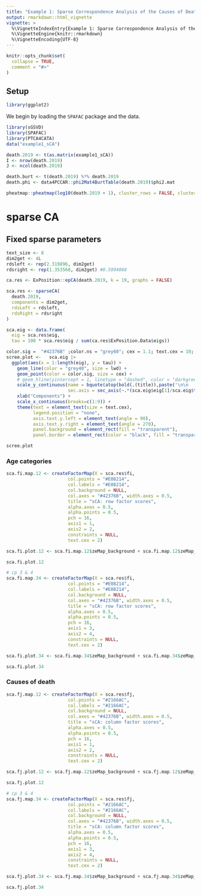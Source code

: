 ```yaml
---
title: "Example 1: Sparse Correspondence Analysis of the Causes of Death in the US in 2019"
output: rmarkdown::html_vignette
vignette: >
  %\VignetteIndexEntry{Example 1: Sparse Correspondence Analysis of the Causes of Death in the US in 2019}
  %\VignetteEngine{knitr::rmarkdown}
  %\VignetteEncoding{UTF-8}
---
```


```r
knitr::opts_chunk$set(
  collapse = TRUE,
  comment = "#>"
)
```

## Setup

```r
library(ggplot2)
```

We begin by loading the `SPAFAC` package and the data.

```r
library(sGSVD)
library(SPAFAC)
library(PTCA4CATA)
data("example1_sCA")

death.2019 <- t(as.matrix(example1_sCA))
I <- nrow(death.2019)
J <- ncol(death.2019)

```





```r
death.burt <- t(death.2019) %*% death.2019
death.phi <- data4PCCAR::phi2Mat4BurtTable(death.2019)$phi2.mat

pheatmap::pheatmap(log10(death.2019 + 1), cluster_rows = FALSE, cluster_cols = TRUE, border_color = "white", color = colorRampPalette(c("white", "orchid3", "mediumorchid4"))(50))
```


# sparse CA 

## Fixed sparse parameters {.tabset}

```r
text_size <- 8
dim2get <- 4L
rdsleft <- rep(2.319896, dim2get)
rdsright <- rep(1.353568, dim2get) #0.5994068 

ca.res <- ExPosition::epCA(death.2019, k = 19, graphs = FALSE)

sca.res <- sparseCA(
  death.2019,
  components = dim2get,
  rdsLeft = rdsleft,
  rdsRight = rdsright
)
```

```r
sca.eig <- data.frame(
  eig = sca.res$eig, 
  tau = 100 * sca.res$eig / sum(ca.res$ExPosition.Data$eigs))

color.sig =  "#42376B" ;color.ns = "grey60"; cex = 1.1; text.cex = 10; lwd = 1
scree.plot <-   sca.eig |>
  ggplot(aes(x = 1:length(eig), y = tau)) +
    geom_line(color = "grey40", size = lwd) +
    geom_point(color = color.sig, size = cex) +
    # geom_hline(yintercept = 1, linetype = "dashed", color = "darkgreen", size = lwd) +
    scale_y_continuous(name = bquote(atop(bold(.(title)),paste('\n\n    Percentage of \nvariance explained (%)'))),
                       sec.axis = sec_axis(~.*(sca.eig$eig[1]/sca.eig$tau[1]), name = "Pseudo-eigenvalues")) +
    xlab("Components") +
    scale_x_continuous(breaks=c(1:9)) +
    theme(text = element_text(size = text.cex),
          legend.position = "none",
          axis.text.y.left = element_text(angle = 90),
          axis.text.y.right = element_text(angle = 270),
          panel.background = element_rect(fill = "transparent"),
          panel.border = element_rect(color = "black", fill = "transparent"))

scree.plot
```

### Age categories

```r
sca.fi.map.12 <- createFactorMap(X = sca.res$fi,
                       col.points = "#E08214", 
                       col.labels = "#E08214",
                       col.background = NULL,
                       col.axes = "#42376B", width.axes = 0.5,
                       title = "sCA: row factor scores",
                       alpha.axes = 0.5,
                       alpha.points = 0.5,
                       pch = 16,
                       axis1 = 1,
                       axis2 = 2,
                       constraints = NULL, 
                       text.cex = 2)

sca.fi.plot.12 <- sca.fi.map.12$zeMap_background + sca.fi.map.12$zeMap_dots + sca.fi.map.12$zeMap_text + sca.fi.map.12$label + geom_path(color = "#E08214") + theme(axis.title = element_text(size = text_size, color = "#42376B"), axis.text = element_text(size = text_size, color = "#42376B"), title = element_text(size = text_size, color = "#42376B"), panel.border = element_rect(size = 1.5, color = "#42376B", fill = NA))

sca.fi.plot.12

# cp 3 & 4
sca.fi.map.34 <- createFactorMap(X = sca.res$fi,
                       col.points = "#E08214", 
                       col.labels = "#E08214",
                       col.background = NULL,
                       col.axes = "#42376B", width.axes = 0.5,
                       title = "sCA: row factor scores",
                       alpha.axes = 0.5,
                       alpha.points = 0.5,
                       pch = 16,
                       axis1 = 3,
                       axis2 = 4,
                       constraints = NULL, 
                       text.cex = 2)

sca.fi.plot.34 <- sca.fi.map.34$zeMap_background + sca.fi.map.34$zeMap_dots + sca.fi.map.34$zeMap_text + sca.fi.map.34$label + geom_path(color = "#E08214") + theme(axis.title = element_text(size = text_size, color = "#42376B"), axis.text = element_text(size = text_size, color = "#42376B"), title = element_text(size = text_size, color = "#42376B"), panel.border = element_rect(size = 1.5, color = "#42376B", fill = NA))

sca.fi.plot.34
```

### Causes of death

```r
sca.fj.map.12 <- createFactorMap(X = sca.res$fj,
                       col.points = "#2166AC", 
                       col.labels = "#2166AC",
                       col.background = NULL,
                       col.axes = "#42376B", width.axes = 0.5,
                       title = "sCA: column factor scores",
                       alpha.axes = 0.5,
                       alpha.points = 0.5,
                       pch = 16,
                       axis1 = 1,
                       axis2 = 2,
                       constraints = NULL, 
                       text.cex = 2)

sca.fj.plot.12 <- sca.fj.map.12$zeMap_background + sca.fj.map.12$zeMap_dots + sca.fj.map.12$zeMap_text + sca.fj.map.12$label + theme(axis.title = element_text(size = text_size, color = "#42376B"), axis.text = element_text(size = text_size, color = "#42376B"), title = element_text(size = text_size, color = "#42376B"), panel.border = element_rect(size = 1.5, color = "#42376B", fill = NA))

sca.fj.plot.12

# cp 3 & 4
sca.fj.map.34 <- createFactorMap(X = sca.res$fj,
                       col.points = "#2166AC", 
                       col.labels = "#2166AC",
                       col.background = NULL,
                       col.axes = "#42376B", width.axes = 0.5,
                       title = "sCA: column factor scores",
                       alpha.axes = 0.5,
                       alpha.points = 0.5,
                       pch = 16,
                       axis1 = 3,
                       axis2 = 4,
                       constraints = NULL, 
                       text.cex = 2)

sca.fj.plot.34 <- sca.fj.map.34$zeMap_background + sca.fj.map.34$zeMap_dots + sca.fj.map.34$zeMap_text + sca.fj.map.34$label + theme(axis.title = element_text(size = text_size, color = "#42376B"), axis.text = element_text(size = text_size, color = "#42376B"), title = element_text(size = text_size, color = "#42376B"), panel.border = element_rect(size = 1.5, color = "#42376B", fill = NA))

sca.fj.plot.34
```

